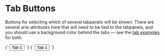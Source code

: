 
<Meta title="Atoms/Button--tab" />

# Tab Buttons

Buttons for selecting which of several tabpanels will be shown. There are several aria-attributes here that will need to be tied to the tabpanels, and you should use a background color behind the tabs — see the [tab examples](/?path=/story/components-tabs--tabs) for both.

<Canvas>
  <Story name="Button--tab">
    {`
      <button class="o-button o-button--tab u-h6" type="button" role="tab" aria-selected="false" aria-controls="tab-panel-1" id="tab-1" tabindex="-1">
        Tab 1
      </button>
    `}
  </Story>
   <Story name="Button--tab [selected]">
    {`
      <button class="o-button o-button--tab u-h6" type="button" role="tab" aria-selected="true" aria-controls="tab-panel-1" id="tab-1" tabindex="-1">
        Tab 1
      </button>
    `}
  </Story>
</Canvas>
